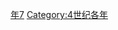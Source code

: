 {{Catnav|頁面分類|历史|歷史時代|年|4世纪各年}}
{{Commons category|327}}

[[Category:320年代|年7]]
[[Category:4世纪各年|Category:4世纪各年]]